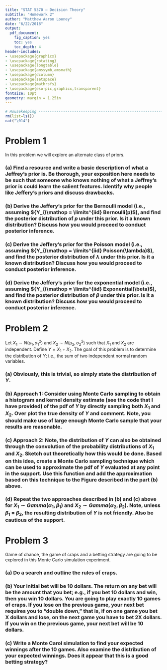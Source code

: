 ```yaml
---
title: "STAT 5370 – Decision Theory"
subtitle: "Homework 2"
author: "Matthew Aaron Looney"
date: "6/22/2018"
output: 
  pdf_document: 
    fig_caption: yes
    toc: yes
    toc_depth: 4
header-includes:
- \usepackage{graphicx}
- \usepackage{rotating}
- \usepackage{longtable}
- \usepackage{amssymb,amsmath}
- \usepackage{dcolumn}
- \usepackage{setspace}
- \usepackage{mathrsfs}
- \usepackage{eso-pic,graphicx,transparent}
fontsize: 10pt
geometry: margin = 1.25in
---
```


```r

# Housekeeping ----------------------------------------------------------------
rm(list=ls())
cat("\014")


```

\newpage

\onehalfspacing

# Problem 1

In this problem we will explore an alternate class of priors.

### (a) Find a resource and write a basic description of what a Jeffrey’s prior is. Be thorough, your exposition here needs to be such that someone who knows nothing of what a Jeffrey’s prior is could learn the salient features. Identify why people like Jeffery’s priors and discuss drawbacks.



### (b) Derive the Jeffery’s prior for the Bernoulli model (i.e., assuming ${Y_i}\mathop  = \limits^{iid} Bernoulli(p)$), and find the posterior distribution of $p$ under this prior. Is it a known distribution? Discuss how you would proceed to conduct posterior inference.




### (c) Derive the Jeffery’s prior for the Poisson model (i.e., assuming ${Y_i}\mathop  = \limits^{iid} Poisson(\lambda)$), and find the posterior distribution of $\lambda$ under this prior. Is it a known distribution? Discuss how you would proceed to conduct posterior inference.




### (d) Derive the Jeffery’s prior for the exponential model (i.e., assuming ${Y_i}\mathop  = \limits^{iid} Exponential(\beta)$), and find the posterior distribution of $\beta$ under this prior. Is it a known distribution? Discuss how you would proceed to conduct posterior inference.



\newpage

# Problem 2

Let ${X_1} \sim N({\mu _1},\sigma _1^2)$ and ${X_2} \sim N({\mu _2},\sigma _2^2)$ such that $X_1$ and $X_2$ are independent. Define $Y = {X_1} + {X_2}$. The goal of this problem is to determine the distribution of $Y$; i.e., the sum of two independent normal random variables.

### (a) Obviously, this is trivial, so simply state the distribution of $Y$.



### (b) Approach 1: Consider using Monte Carlo sampling to obtain a histogram and kernel density estimate (see the code that I have provided) of the pdf of $Y$ by directly sampling both $X_1$ and $X_2$. Over plot the true density of $Y$ and comment. Note, you should make use of large enough Monte Carlo sample that your results are reasonable.



### (c) Approach 2: Note, the distribution of $Y$ can also be obtained through the convolution of the probability distributions of $X_1$ and $X_2$. Sketch out theoretically how this would be done. Based on this idea, create a Monte Carlo sampling technique which can be used to approximate the pdf of $Y$ evaluated at any point in the support. Use this function and add the approximation based on this technique to the Figure described in the part (b) above.



### (d) Repeat the two approaches described in (b) and (c) above for ${X_1} \sim Gamma({\alpha _1},{\beta _1})$ and ${X_2} \sim Gamma({\alpha _2},{\beta _2})$. Note, unless $\beta_1$ = $\beta_2$, the resulting distribution of $Y$ is not friendly. Also be cautious of the support.



\newpage

# Problem 3

Game of chance, the game of craps and a betting strategy are going to be explored in this Monte Carlo simulation experiment.

### (a) Do a search and outline the rules of craps.




### (b) Your initial bet will be 10 dollars. The return on any bet will be the amount that you bet; e.g., if you bet 10 dollars and win, then you win 10 dollars. You are going to play exactly 10 games of craps. If you lose on the previous game, your next bet requires you to “double down,” that is, if on one game you bet X dollars and lose, on the next game you have to bet 2X dollars. If you win on the previous game, your next bet will be 10 dollars.




### (c) Write a Monte Carol simulation to find your expected winnings after the 10 games. Also examine the distribution of your expected winnings. Does it appear that this is a good betting strategy?




